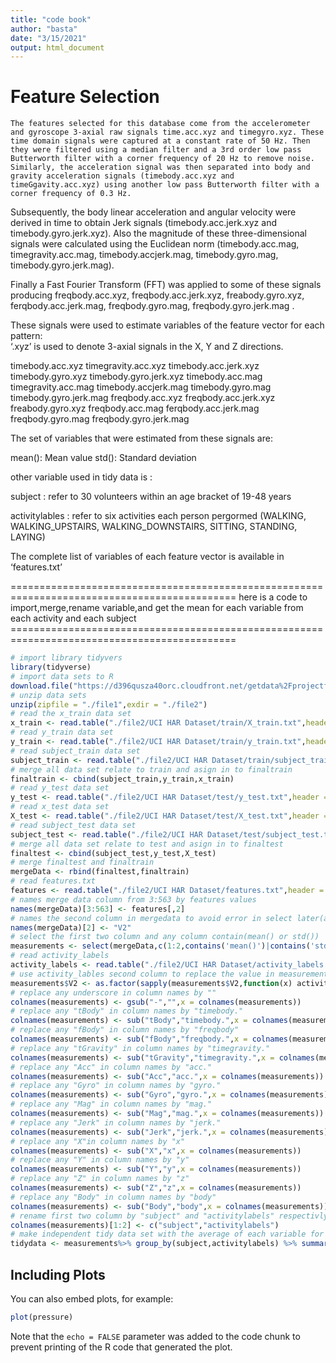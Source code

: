```yaml
---
title: "code book"
author: "basta"
date: "3/15/2021"
output: html_document
---
```


Feature Selection 
=================

	The features selected for this database come from the accelerometer and gyroscope 3-axial raw signals time.acc.xyz and timegyro.xyz. These time domain signals were captured at a constant rate of 50 Hz. Then they were filtered using a median filter and a 3rd order low pass Butterworth filter with a corner frequency of 20 Hz to remove noise. Similarly, the acceleration signal was then separated into body and gravity acceleration signals (timebody.acc.xyz and timeGgavity.acc.xyz) using another low pass Butterworth filter with a corner frequency of 0.3 Hz. 

Subsequently, the body linear acceleration and angular velocity were derived in time to obtain Jerk signals (timebody.acc.jerk.xyz and timebody.gyro.jerk.xyz). Also the magnitude of these three-dimensional signals were calculated using the Euclidean norm (timebody.acc.mag, timegravity.acc.mag, timebody.accjerk.mag, timebody.gyro.mag, timebody.gyro.jerk.mag). 

Finally a Fast Fourier Transform (FFT) was applied to some of these signals producing freqbody.acc.xyz, freqbody.acc.jerk.xyz, freabody.gyro.xyz, ferqbody.acc.jerk.mag, freqbody.gyro.mag, freqbody.gyro.jerk.mag . 

These signals were used to estimate variables of the feature vector for each pattern:  
'.xyz' is used to denote 3-axial signals in the X, Y and Z directions.

                  
timebody.acc.xyz
timegravity.acc.xyz
timebody.acc.jerk.xyz
timebody.gyro.xyz
timebody.gyro.jerk.xyz
timebody.acc.mag
timegravity.acc.mag
timebody.accjerk.mag
timebody.gyro.mag
timebody.gyro.jerk.mag
freqbody.acc.xyz
freqbody.acc.jerk.xyz
freabody.gyro.xyz
freqbody.acc.mag
ferqbody.acc.jerk.mag
freqbody.gyro.mag
freqbody.gyro.jerk.mag

The set of variables that were estimated from these signals are: 

mean(): Mean value
std(): Standard deviation

other variable used in tidy data is :

subject : refer to 30 volunteers within an age bracket of 19-48 years

activitylables : refer to six activities each person pergormed (WALKING, WALKING_UPSTAIRS, WALKING_DOWNSTAIRS, SITTING, STANDING, LAYING)


The complete list of variables of each feature vector is available in 'features.txt'

=============================================================================================
here is a code to import,merge,rename variable,and get the mean for each variable from each activity and each subject
=============================================================================================

```r
# import library tidyvers
library(tidyverse)
# import data sets to R
download.file("https://d396qusza40orc.cloudfront.net/getdata%2Fprojectfiles%2FUCI%20HAR%20Dataset.zip",destfile = "./file1",method = "curl",mode = "wb")
# unzip data sets
unzip(zipfile = "./file1",exdir = "./file2")
# read the x_train data set
x_train <- read.table("./file2/UCI HAR Dataset/train/X_train.txt",header = FALSE,sep = "")
# read y_train data set
y_train <- read.table("./file2/UCI HAR Dataset/train/y_train.txt",header = FALSE,sep = "")
# read subject_train data set
subject_train <- read.table("./file2/UCI HAR Dataset/train/subject_train.txt",header = FALSE,sep = "")
# merge all data set relate to train and asign in to finaltrain
finaltrain <- cbind(subject_train,y_train,x_train)
# read y_test data set
y_test <- read.table("./file2/UCI HAR Dataset/test/y_test.txt",header = FALSE,sep = "")
# read x_test data set
X_test <- read.table("./file2/UCI HAR Dataset/test/X_test.txt",header = FALSE,sep = "")
# read subject_test data set
subject_test <- read.table("./file2/UCI HAR Dataset/test/subject_test.txt",header = FALSE,sep = "")
# merge all data set relate to test and asign in to finaltest
finaltest <- cbind(subject_test,y_test,X_test)
# merge finaltest and finaltrain 
mergeData <- rbind(finaltest,finaltrain)
# read features.txt
features <- read.table("./file2/UCI HAR Dataset/features.txt",header = FALSE,sep = "")
# names merge data column from 3:563 by features values
names(mergeData)[3:563] <- features[,2]
# names the second column in mergedata to avoid error in select later(am not sure ^_^)
names(mergeData)[2] <- "V2"
# select the first two column and any column contain(mean() or std())
measurements <- select(mergeData,c(1:2,contains('mean()')|contains('std()')))
# read activity_labels
activity_labels <- read.table("./file2/UCI HAR Dataset/activity_labels.txt",header = FALSE,sep = "")
# use activity_lables second column to replace the value in measurements second column
measurements$V2 <- as.factor(sapply(measurements$V2,function(x) activity_labels$V2[x]))
# replace any underscore in column names by ""
colnames(measurements) <- gsub("-","",x = colnames(measurements))
# replace any "tBody" in column names by "timebody."
colnames(measurements) <- sub("tBody","timebody.",x = colnames(measurements))
# replace any "fBody" in column names by "freqbody"
colnames(measurements) <- sub("fBody","freqbody.",x = colnames(measurements))
# replace any "tGravity" in column names by "timegravity."
colnames(measurements) <- sub("tGravity","timegravity.",x = colnames(measurements))
# replace any "Acc" in column names by "acc."
colnames(measurements) <- sub("Acc","acc.",x = colnames(measurements))
# replace any "Gyro" in column names by "gyro."
colnames(measurements) <- sub("Gyro","gyro.",x = colnames(measurements))
# replace any "Mag" in column names by "mag."
colnames(measurements) <- sub("Mag","mag.",x = colnames(measurements))
# replace any "Jerk" in column names by "jerk."
colnames(measurements) <- sub("Jerk","jerk.",x = colnames(measurements))
# replace any "X"in column names by "x"
colnames(measurements) <- sub("X","x",x = colnames(measurements))
# replace any "Y" in column names by "y"
colnames(measurements) <- sub("Y","y",x = colnames(measurements))
# replace any "Z" in column names by "z"
colnames(measurements) <- sub("Z","z",x = colnames(measurements))
# replace any "Body" in column names by "body"
colnames(measurements) <- sub("Body","body",x = colnames(measurements))
# rename first two column by "subject" and "activitylabels" respectivly
colnames(measurements)[1:2] <- c("subject","activitylabels")
# make independent tidy data set with the average of each variable for each activity and each subject.
tidydata <- measurements%>% group_by(subject,activitylabels) %>% summarise_each(funs = mean)

```

## Including Plots

You can also embed plots, for example:

```r
plot(pressure)
```

Note that the `echo = FALSE` parameter was added to the code chunk to prevent printing of the R code that generated the plot.
